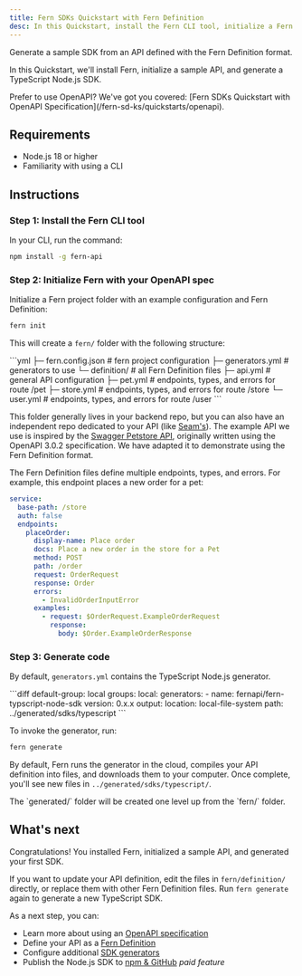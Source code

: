---
title: Fern SDKs Quickstart with Fern Definition
desc: In this Quickstart, install the Fern CLI tool, initialize a Fern project, and generate a sample SDK from an API defined with Fern Definition.
---


Generate a sample SDK from an API defined with the Fern Definition format.

In this Quickstart, we'll install Fern, initialize a sample API, and generate a TypeScript Node.js SDK. 

<Callout intent="tip">
Prefer to use OpenAPI? We've got you covered: [Fern SDKs Quickstart with OpenAPI Specification](/fern-sd-ks/quickstarts/openapi).
</Callout>

## Requirements

- Node.js 18 or higher
- Familiarity with using a CLI

## Instructions

### Step 1: Install the Fern CLI tool

In your CLI, run the command:

```bash
npm install -g fern-api
```

### Step 2: Initialize Fern with your OpenAPI spec

Initialize a Fern project folder with an example configuration and Fern Definition:
```bash
fern init
```

This will create a `fern/` folder with the following structure:

<CodeBlock title='fern/'>
```yml
  ├─ fern.config.json # fern project configuration
  ├─ generators.yml # generators to use
  └─ definition/ # all Fern Definition files
    ├─ api.yml # general API configuration
    ├─ pet.yml # endpoints, types, and errors for route /pet 
    ├─ store.yml # endpoints, types, and errors for route /store
    └─ user.yml  # endpoints, types, and errors for route /user
```
</CodeBlock>

This folder generally lives in your backend repo, but you can also have an independent repo dedicated to your API (like [Seam's](https://github.com/seamapi/fern-config)).
The example API we use is inspired by the [Swagger Petstore API](https://github.com/swagger-api/swagger-petstore/blob/master/src/main/resources/openapi.yaml), originally written using the OpenAPI 3.0.2 specification. We have adapted it to demonstrate using the Fern Definition format. 

The Fern Definition files define multiple endpoints, types, and errors. For example, this endpoint places a new order for a pet:
<CodeBlock title="imdb.yml">
```yml
service:
  base-path: /store
  auth: false
  endpoints:
    placeOrder:
      display-name: Place order
      docs: Place a new order in the store for a Pet
      method: POST
      path: /order
      request: OrderRequest
      response: Order
      errors:
        - InvalidOrderInputError
      examples:
        - request: $OrderRequest.ExampleOrderRequest
          response: 
            body: $Order.ExampleOrderResponse
```
</CodeBlock>

### Step 3: Generate code

By default, `generators.yml` contains the TypeScript Node.js generator.

<CodeBlock title="generators.yml">
```diff
default-group: local
groups:
  local:
    generators:
      - name: fernapi/fern-typscript-node-sdk
        version: 0.x.x
        output:
          location: local-file-system
          path: ../generated/sdks/typescript
```
</CodeBlock>

To invoke the generator, run:

```bash
fern generate
```

By default, Fern runs the generator in the cloud, compiles your API definition into files, and downloads them to your computer. Once complete, you'll see new files in `../generated/sdks/typescript/`.

<Callout intent="info">
The `generated/` folder will be created one level up from the `fern/` folder.
</Callout>

## What's next

Congratulations! You installed Fern, initialized a sample API, and generated your first SDK.

If you want to update your API definition, edit the files in `fern/definition/` directly, or replace them with other Fern Definition files. Run `fern generate` again to generate a new TypeScript SDK.

As a next step, you can:

- Learn more about using an [OpenAPI specification](/overview/define-your-api/openapi/overview)
- Define your API as a [Fern Definition](/overview/define-your-api/ferndef/overview)
- Configure additional [SDK generators](/fern-sd-ks/overview)
- Publish the Node.js SDK to [npm & GitHub](/fern-sd-ks/sdk-generators/typescript#publish-a-public-package) _paid feature_


